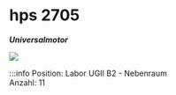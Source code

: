 # hps 2705
***Universalmotor***

[![](/image/Labore/B2/Maschinen//hps_2705_min.webp)](/image/Labore/B2/Maschinen/hps_2705.webp)


:::info
Position:   Labor UGII B2 - Nebenraum\
Anzahl:     11